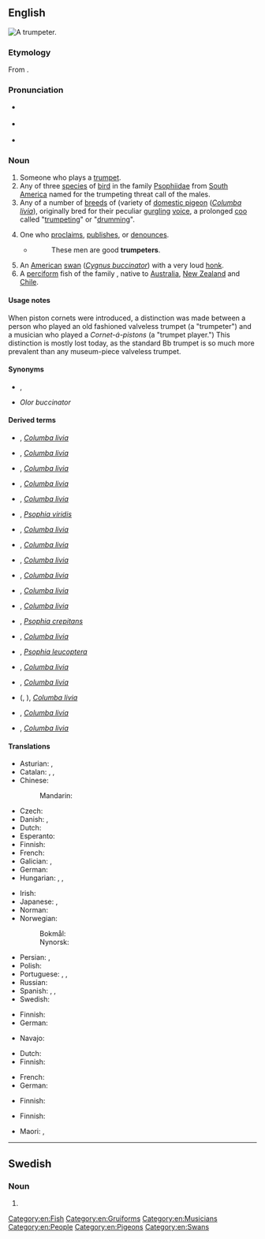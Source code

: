 ==English==
[[File:Chucho Valdés & The Afro-Cuban Messengers - 29.jpg|thumb|A trumpeter.]]
{{wikipedia|Trumpeter (bird)}}
{{wikipedia|Trumpeter (pigeon)}}

===Etymology===
From {{suffix|trumpet|er|lang=en}}.

===Pronunciation===
* {{a|GA}} {{IPA|/ˈtɹʌmpɪtɚ/|lang=en}}
* {{a|RP}} {{IPA|/ˈtɹʌmpɪtə/|lang=en}}
* {{hyphenation|trum|pet|er|lang=en}}

===Noun===
{{en-noun}}

# Someone who plays a [[trumpet]].
# Any of three [[species]] of [[bird]] in the family [[Psophiidae]] from [[South America]] named for the trumpeting threat call of the males.
# Any of a number of [[breed|breeds]] of {{w|fancy pigeon}} (variety of [[domestic pigeon]] (''[[Columba livia]]''), originally bred for their peculiar [[gurgling]] [[voice]], a prolonged [[coo]] called "[[trumpeting]]" or "[[drumming]]".
# {{lb|en|figurative}} One who [[proclaim]]s, [[publish]]es, or [[denounce]]s.
#* {{rfdate|and other bibliographic particulars}} {{w|Francis Bacon}}
#*: These men are good '''trumpeters'''.
# An [[American]] [[swan]] (''[[Cygnus buccinator]]'') with a very loud [[honk]].
# A [[perciform]] fish of the family {{taxlink|Latridae|family|noshow=1}}, native to [[Australia]], [[New Zealand]] and [[Chile]].

====Usage notes====
When piston cornets were introduced, a distinction was made between a person who played an old fashioned valveless trumpet (a "trumpeter") and a musician who played a ''Cornet-á-pistons'' (a "trumpet player.") This distinction is mostly lost today, as the standard Bb trumpet is so much more prevalent than any museum-piece valveless trumpet.

====Synonyms====
* {{sense|one who plays trumpet}} {{l|en|trumpetist}}, {{l|en|trumpet-player}}
* {{sense|Cygnus buccinator}} ''Olor buccinator'' {{qualifier|dated}}

====Derived terms====
* {{vern|Altenburg trumpeter}}, ''[[Columba livia]]''
* {{vern|Arabian trumpeter}}, ''[[Columba livia]]''
* {{vern|Bernburg trumpeter}}, ''[[Columba livia]]''
* {{vern|Bokhara trumpeter}}, ''[[Columba livia]]''
* {{vern|Czech trumpeter}}, ''[[Columba livia]]''
* {{vern|dark-winged trumpeter}}, ''[[Psophia viridis]]''
* {{vern|Dresden trumpeter}}, ''[[Columba livia]]''
* {{vern|English trumpeter}}, ''[[Columba livia]]''
* {{vern|Franconian trumpeter}}, ''[[Columba livia]]''
* {{vern|German beak-crested trumpeter}}, ''[[Columba livia]]''
* {{vern|German double-crested trumpeter}}, ''[[Columba livia]]''
* {{vern|German fork-tailed trumpeter}}, ''[[Columba livia]]''
* {{l|en|grey-winged trumpeter}}, ''[[Psophia crepitans]]''
* {{vern|Harzburg trumpeter}}, ''[[Columba livia]]''
* {{vern|pale-winged trumpeter}}, ''[[Psophia leucoptera]]''
* {{vern|Russian trumpeter}}, ''[[Columba livia]]''
* {{vern|Saxon trumpeter}}, ''[[Columba livia]]''
* {{vern|Schmölln trumpeter}} ({{vern|Schmoelln trumpeter}}, {{vern|Schmolln trumpeter}}), ''[[Columba livia]]''
* {{vern|Syrian trumpeter}}, ''[[Columba livia]]''
* {{vern|Vogtland trumpeter}}, ''[[Columba livia]]''

====Translations====
{{trans-top|person who plays the trumpet}}
* Asturian: {{t|ast|trompetista|m|f}}, {{t|ast|trompeteru|m}}
* Catalan: {{t+|ca|trompetista|m|f}}, {{t+|ca|trompeter|m}}, {{t+|ca|trompeta|m|f}}
* Chinese:
*: Mandarin: {{t+|cmn|喇叭手|tr=lǎbāshǒu|sc=Hani}}
* Czech: {{t|cs|trumpetista||m}}
* Danish: {{t+|da|trompetist|c}}, {{t|da|trompeter|c}}
* Dutch: {{t+|nl|trompettist|m}}
* Esperanto: {{t|eo|trumpetisto}}
* Finnish: {{t+|fi|trumpetisti}}
* French: {{t+|fr|trompettiste|m|f}}
* Galician: {{t+|gl|trompetista|m|f}}, {{t+|gl|trompeta|m}}
* German: {{t+|de|Trompeter|m}}
* Hungarian: {{t+|hu|trombitás}}, {{t+|hu|kürtös}}, {{t|hu|trombitajátékos}}
{{trans-mid}}
* Irish: {{t|ga|trumpadóir|m}}
* Japanese: {{t|ja|トランペッター|tr=toranpettā|sc=Jpan}}, {{t|ja|喇叭手|tr=らっぱしゅ, rappashu|sc=Jpan}}
* Norman: {{t|nrf|trompetteux|m}}
* Norwegian:
*: Bokmål: {{t|nb|trompetist|m}}
*: Nynorsk: {{t|nn|trompetist|m}}
* Persian: {{t+|fa|شیپورچی|tr=šeypurči|sc=fa-Arab}}, {{t|fa|شیپورزن|tr=šeypurzan|sc=fa-Arab}}
* Polish: {{t+|pl|trębacz|m}}
* Portuguese: {{t+|pt|trompetista|m|f}}, {{t+|pt|trombeteiro|m}}, {{t+|pt|trombeta|m}}
* Russian: {{t+|ru|труба́ч|m}}
* Spanish: {{t|es|trompetista|m|f}}, {{t+|es|trompetero|m}}, {{t+|es|trompeta|m}}
* Swedish: {{t+|sv|trumpetare|c}}
{{trans-bottom}}

{{trans-top|bird of the family Psophiidae}}
* Finnish: {{t+|fi|kyssäkurki}}
* German: {{t+|de|Trompetervogel|m}}
{{trans-mid}}
* Navajo: {{t|nv|tsiiyázhí}}
{{trans-bottom}}

{{trans-top|trumpeter pigeon}}
* Dutch: {{t|nl|trommelduif|m|f}}
* Finnish: {{t|fi|rumpalikyyhkynen}}
{{trans-mid}}
* French: {{t|fr|pigeon tambour|m}}
* German: {{t|de|Trommeltaube|f}}
{{trans-bottom}}

{{trans-top|figurative: one who proclaims, publishes, or denounces}}
{{trans-mid}}
{{trans-bottom}}

{{trans-top|''Cygnus buccinator''}}
* Finnish: {{t+|fi|trumpettijoutsen}}
{{trans-mid}}
{{trans-bottom}}

{{trans-top|fish of the family Latridae}}
* Finnish: {{t|fi|trumpettiahven}}
{{trans-mid}}
* Maori: {{t|mi|kohikohi}}, {{t|mi|pōrae}}
{{trans-bottom}}

[[Category:en:Fish]]
[[Category:en:Gruiforms]]
[[Category:en:Musicians]]
[[Category:en:People]]
[[Category:en:Pigeons]]
[[Category:en:Swans]]

----

==Swedish==

===Noun===
{{head|sv|noun form}}

# {{sv-noun-form-indef-pl|trumpet}}